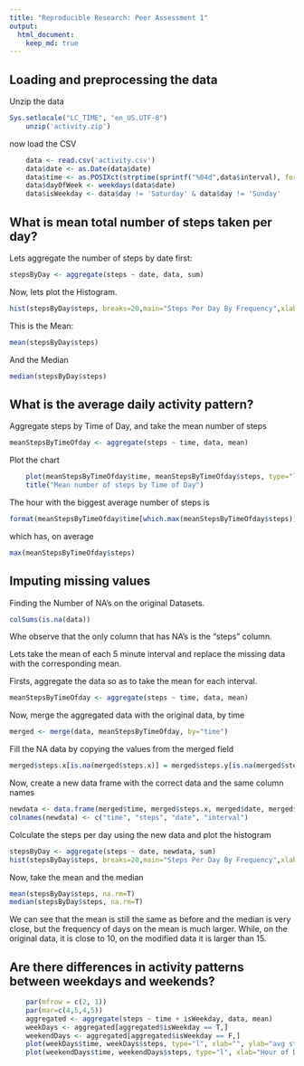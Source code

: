 ```yaml
---
title: "Reproducible Research: Peer Assessment 1"
output: 
  html_document:
    keep_md: true
---
```



## Loading and preprocessing the data

Unzip the data
```r
Sys.setlocale("LC_TIME", "en_US.UTF-8")
    unzip('activity.zip')
```

now load the CSV
```r
    data <- read.csv('activity.csv')
    data$date <- as.Date(data$date)
    data$time <- as.POSIXct(strptime(sprintf("%04d",data$interval), format="%H%M"))
    data$dayOfWeek <- weekdays(data$date)
    data$isWeekday <- data$day != 'Saturday' & data$day != 'Sunday'
```

## What is mean total number of steps taken per day?
Lets aggregate the number of steps by date first:
```r
stepsByDay <- aggregate(steps ~ date, data, sum)
```


Now, lets plot the Histogram.
```r
hist(stepsByDay$steps, breaks=20,main="Steps Per Day By Frequency",xlab="Daily Steps")
```

This is the Mean:
```r
mean(stepsByDay$steps)
```

And the Median
```r
median(stepsByDay$steps)
```


## What is the average daily activity pattern?
Aggregate steps by Time of Day, and take the mean number of steps
```r
meanStepsByTimeOfday <- aggregate(steps ~ time, data, mean)
```

Plot the chart
```r


    plot(meanStepsByTimeOfday$time, meanStepsByTimeOfday$steps, type="l", xlab="Time of Day", ylab="Mean Number of steps")
    title("Mean number of steps by Time of Day")

```

The hour with the biggest average number of steps is
```r
format(meanStepsByTimeOfday$time[which.max(meanStepsByTimeOfday$steps)], "%H:%M")
```

which has, on average
```r
max(meanStepsByTimeOfday$steps)
```


## Imputing missing values
Finding the Number of NA's on the original Datasets.
```r
colSums(is.na(data))
```
Whe observe that the only column that has NA's is the "steps" column.

Lets take the mean of each 5 minute interval and replace the missing data with the corresponding mean.

Firsts, aggregate the data so as to take the mean for each interval.
```r
meanStepsByTimeOfday <- aggregate(steps ~ time, data, mean)
```

Now, merge the aggregated data with the original data, by time 
```r
merged <- merge(data, meanStepsByTimeOfday, by="time")
```

Fill the NA data by copying the values from the merged field
```r
merged$steps.x[is.na(merged$steps.x)] = merged$steps.y[is.na(merged$steps.x)]
```

Now, create a new data frame with the correct data and the same column names
```r
newdata <- data.frame(merged$time, merged$steps.x, merged$date, merged$interval)
colnames(newdata) <- c("time", "steps", "date", "interval")
```

Colculate the steps per day using the new data and plot the histogram
```r
stepsByDay <- aggregate(steps ~ date, newdata, sum)
hist(stepsByDay$steps, breaks=20,main="Steps Per Day By Frequency",xlab="Daily Steps")
```

Now, take the mean and the median
```r
mean(stepsByDay$steps, na.rm=T)
median(stepsByDay$steps, na.rm=T)

```

We can see that the mean is still the same as before and the median is very close, but the frequency of days on the mean is much larger. While, on the original data, it is close to 10, on the modified data it is larger than 15.

## Are there differences in activity patterns between weekdays and weekends?
```r
    par(mfrow = c(2, 1))
    par(mar=c(4,5,4,5))
    aggregated <- aggregate(steps ~ time + isWeekday, data, mean)
    weekDays <- aggregated[aggregated$isWeekday == T,]
    weekendDays <- aggregated[aggregated$isWeekday == F,]
    plot(weekDays$time, weekDays$steps, type="l", xlab="", ylab="avg steps", main="Week Days");
    plot(weekendDays$time, weekendDays$steps, type="l", xlab="Hour of Day", ylab="avg steps", main="Weekends");
    

```
